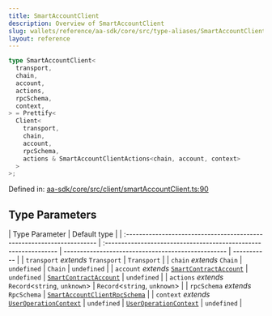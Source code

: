 ```yaml
---
title: SmartAccountClient
description: Overview of SmartAccountClient
slug: wallets/reference/aa-sdk/core/src/type-aliases/SmartAccountClient
layout: reference
---
```


```ts
type SmartAccountClient<
  transport,
  chain,
  account,
  actions,
  rpcSchema,
  context,
> = Prettify<
  Client<
    transport,
    chain,
    account,
    rpcSchema,
    actions & SmartAccountClientActions<chain, account, context>
  >
>;
```

Defined in: [aa-sdk/core/src/client/smartAccountClient.ts:90](https://github.com/alchemyplatform/aa-sdk/blob/49e74eee8606f480b200b4612d00d950da8a8742/aa-sdk/core/src/client/smartAccountClient.ts#L90)

## Type Parameters

| Type Parameter                                                         | Default type                                                     |
| :--------------------------------------------------------------------- | :--------------------------------------------------------------- | -------------------------------------------------- | ----------- |
| `transport` _extends_ `Transport`                                      | `Transport`                                                      |
| `chain` _extends_ `Chain`                                              | `undefined`                                                      | `Chain`                                            | `undefined` |
| `account` _extends_ [`SmartContractAccount`](SmartContractAccount.mdx) | `undefined`                                                      | [`SmartContractAccount`](SmartContractAccount.mdx) | `undefined` |
| `actions` _extends_ `Record`\<`string`, `unknown`>                     | `Record`\<`string`, `unknown`>                                   |
| `rpcSchema` _extends_ `RpcSchema`                                      | [`SmartAccountClientRpcSchema`](SmartAccountClientRpcSchema.mdx) |
| `context` _extends_ [`UserOperationContext`](UserOperationContext.mdx) | `undefined`                                                      | [`UserOperationContext`](UserOperationContext.mdx) | `undefined` |
